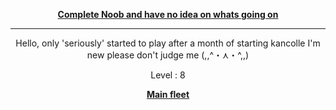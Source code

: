 <div align="center">'''<u>Complete Noob and have no idea on whats going on</u>''' 
<hr>

Hello, only 'seriously' started to play after a month of starting kancolle
I'm new please don't judge me (,,^・⋏・^,,)

Level : 8


<u>'''Main fleet'''</u>

<br /><noinclude>{{ShipBattleCardKai|Fubuki}}</noinclude>
<br /><noinclude>{{ShipBattleCardKai|Kongou}}</noinclude>
<br /><noinclude>{{ShipBattleCardKai|Kako}}</noinclude>
<br /><noinclude>{{ShipBattleCardKai|Myoukou}}</noinclude>
<br /><noinclude>{{ShipBattleCardKai|Takao}}</noinclude>
<br /><noinclude>{{ShipBattleCardKai|Akagi}}</noinclude>
</div>